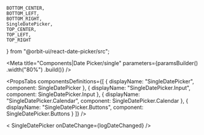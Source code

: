     BOTTOM_CENTER,
    BOTTOM_LEFT,
    BOTTOM_RIGHT,
    SingleDatePicker,
    TOP_CENTER,
    TOP_LEFT,
    TOP_RIGHT
} from "@orbit-ui/react-date-picker/src";

<Meta
    title="Components|Date Picker/single"
    parameters={paramsBuilder()
        .width("80%")
        .build()}
/>

<PropsTabs
    componentsDefinitions={[
        { displayName: "SingleDatePicker", component: SingleDatePicker },
        { displayName: "SingleDatePicker.Input", component: SingleDatePicker.Input },
        { displayName: "SingleDatePicker.Calendar", component: SingleDatePicker.Calendar },
        { displayName: "SingleDatePicker.Buttons", component: SingleDatePicker.Buttons }
    ]}
/>

<Preview>
    <Story name="default">
        < SingleDatePicker
            onDateChange={logDateChanged}
        />
    </Story>
</Preview>

<Preview>
    <Story
        name="knobs"
        decorators={[withKnobs]}
        parameters={paramsBuilder()
            .excludeFromDocs()
            .build()}
    >
        <SingleDatePicker
            defaultDate={momentKnob("defaultDate", moment().toDate())}
            allowClear={boolean("allowClear", true)}
            minDate={momentKnob("minDate", moment().subtract(6, "months").toDate())}
            maxDate={momentKnob("maxDate", moment().add(6, "months").toDate())}
            numberOfMonths={number("numberOfMonths")}
            placeholder={text("placeholder")}
            dateFormat={text("dateFormat")}
            position={select("position", { TopLeft: TOP_LEFT, TopRight: TOP_RIGHT, TopCenter: TOP_CENTER, BottomLeft: BOTTOM_LEFT, BottomRight: BOTTOM_RIGHT, BottomCenter: BOTTOM_CENTER })}
            disabled={boolean("disabled", false)}
            closeOnBlur={boolean("closeOnBlur", true)}
            closeOnOutsideClick={boolean("closeOnOutsideClick", false)}
            className={text("className")}
            onDateChange={logDateChanged}
        />
    </Story>
</Preview>

<Preview>
    <Story name="selected-date">
        <SingleDatePicker
            date={moment()}
            onDateChange={logDateChanged}
        />
    </Story>
</Preview>

<Preview>
    <Story
        name="min date restriction"
        parameters={paramsBuilder()
            .storyValues({
                minDate: moment().subtract(2, "weeks").format("MMMM Do YYYY")
            })
            .build()}
    >
        <SingleDatePicker
            minDate={moment().subtract(2, "weeks")}
            onDateChange={logDateChanged}
        />
    </Story>
</Preview>

<Preview>
    <Story
        name="max date restriction"
        parameters={paramsBuilder()
            .storyValues({
                maxDate: moment().add(2, "weeks").format("MMMM Do YYYY")
            })
            .build()}
    >
        <SingleDatePicker
            maxDate={moment().add(2, "weeks")}
            onDateChange={logDateChanged}
        />
    </Story>
</Preview>

<Preview>
    <Story
        name="min & max dates restriction"
        parameters={paramsBuilder()
            .storyValues({
                minDate: moment().subtract(2, "weeks").format("MMMM Do YYYY"),
                maxDate: moment().add(2, "weeks").format("MMMM Do YYYY")
            })
            .build()}
    >
        <SingleDatePicker
            minDate={moment().subtract(2, "weeks")}
            maxDate={moment().add(2, "weeks")}
            onDateChange={logDateChanged}
        />
    </Story>
</Preview>

<Preview>
    <Story name="two months visible">
        <SingleDatePicker
            minDate={moment().subtract(2, "weeks")}
            maxDate={moment().add(2, "weeks")}
            numberOfMonths={2}
            onDateChange={logDateChanged}
        />
    </Story>
</Preview>

<Preview>
    <Story name="disabled">
        <SingleDatePicker
            disabled
            onDateChange={logDateChanged}
        />
    </Story>
</Preview>

<Preview>
    <Story name="dont close on blur">
        <SingleDatePicker
            closeOnBlur={false}
            closeOnOutsideClick
            onDateChange={logDateChanged}
        />
    </Story>
</Preview>

<Story name="controlled">
    <ControlledSingleDatePicker
        date={moment()}
        onDateChange={logDateChanged}
    />
</Story>


